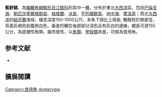 {{Speciesbox
| image = Blauleng.jpeg
| image_width = 250px
| image_caption = 
| status = NE
| status_system = IUCN3.1
| genus = Molva
| species = dypterygia
| authority = [[Pennant|Pennant]], 1784
| synonyms = *''Gadus abyssorum''<br /><small>Nilsson, 1832</small>
*''Gadus dypterygius''<br /><small>Pennant, 1784</small>
*''Molva abyssorum''<br /><small>Nilsson, 1832</small>
*''Molva dipterygia''<br /><small>Pennant, 1784</small>
*''Molva dipterygius''<br /><small>Pennant, 1784</small>
*''Molva dypterygia dypterygia''<br /><small>Pennant, 1784</small>
}}
'''藍魣鱈'''，為[[輻鰭魚綱|輻鰭魚綱]][[鱈形目|鱈形目]][[江鱈科|江鱈科]]的其中一[[種|種]]，分布於東北[[大西洋|大西洋]]區，包括[[巴倫支海|巴倫支海]]、[[斯匹次卑爾根群島|斯匹次卑爾根群島]]、[[格陵蘭|格陵蘭]]、[[冰島|冰島]]、[[不列顛群島|不列顛群島]]、[[地中海|地中海]]、[[摩洛哥|摩洛哥]]；西北[[大西洋|大西洋]]的[[紐芬蘭|紐芬蘭]]海域，棲息深度150-1000公尺，本魚下頜比上頜長; 觸鬚短於眼直徑，背面灰褐色到腹側白色，垂直的鰭在後部部分深色且有灰白的邊緣，體長可達155公分，為底棲性魚類，屬肉食性，以[[魚類|魚類]]、[[甲殼類|甲殼類]]為食，可做為食用魚。

== 参考文献 ==
{{reflist}}
*{{FishBase_species|genus=Molva|species=dypterygia|year=2012|month=7}}

== 擴展閱讀 == 
{{refbegin}}
{{wikispecies-inline|Molva dypterygia|藍魣鱈}}
{{refend}}
{{Taxonbar|from=Q882968}}

[[Category:食用魚|Category:食用魚]]
[[Category:魣鱈屬|dypterygia]]


{{魚類小作品}}